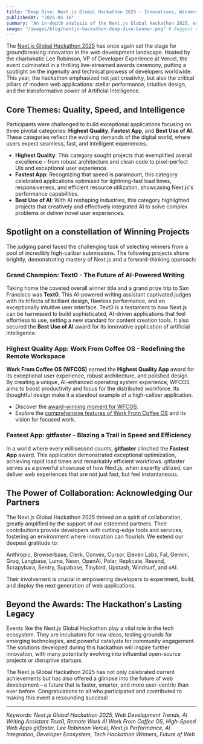 ```yaml
---
title: "Deep Dive: Next.js Global Hackathon 2025 - Innovations, Winners, and Future Trends"
publishedAt: "2025-05-16"
summary: "An in-depth analysis of the Next.js Global Hackathon 2025, exploring the winning projects like Text0, Work From Coffee OS, and gitfaster, the impact of AI, and the collaborative spirit fueled by key technology partners."
image: "/images/blog/nextjs-hackathon-deep-dive-banner.png" # Suggest creating a specific banner for this
---
```


The [Next.js Global Hackathon 2025](https://next-hackathon-2025.vercel.app/) has once again set the stage for groundbreaking innovation in the web development landscape. Hosted by the charismatic Lee Robinson, VP of Developer Experience at Vercel, the event culminated in a thrilling live-streamed awards ceremony, putting a spotlight on the ingenuity and technical prowess of developers worldwide. This year, the hackathon emphasized not just creativity, but also the critical pillars of modern web applications: stellar performance, intuitive design, and the transformative power of Artificial Intelligence.

## Core Themes: Quality, Speed, and Intelligence

Participants were challenged to build exceptional applications focusing on three pivotal categories: **Highest Quality**, **Fastest App**, and **Best Use of AI**. These categories reflect the evolving demands of the digital world, where users expect seamless, fast, and intelligent experiences.

- **Highest Quality**: This category sought projects that exemplified overall excellence – from robust architecture and clean code to pixel-perfect UIs and exceptional user experience.
- **Fastest App**: Recognizing that speed is paramount, this category celebrated applications optimized for lightning-fast load times, responsiveness, and efficient resource utilization, showcasing Next.js's performance capabilities.
- **Best Use of AI**: With AI reshaping industries, this category highlighted projects that creatively and effectively integrated AI to solve complex problems or deliver novel user experiences.

## Spotlight on a constellation of Winning Projects

The judging panel faced the challenging task of selecting winners from a pool of incredibly high-caliber submissions. The following projects shone brightly, demonstrating mastery of Next.js and a forward-thinking approach:

### Grand Champion: Text0 - The Future of AI-Powered Writing

Taking home the coveted overall winner title and a grand prize trip to San Francisco was **Text0**. This AI-powered writing assistant captivated judges with its trifecta of brilliant design, flawless performance, and an exceptionally intuitive user interface. Text0 is a testament to how Next.js can be harnessed to build sophisticated, AI-driven applications that feel effortless to use, setting a new standard for content creation tools. It also secured the **Best Use of AI** award for its innovative application of artificial intelligence.

### Highest Quality App: Work From Coffee OS - Redefining the Remote Workspace

**Work From Coffee OS (WFCOS)** earned the **Highest Quality App** award for its exceptional user experience, robust architecture, and polished design. By creating a unique, AI-enhanced operating system experience, WFCOS aims to boost productivity and focus for the distributed workforce. Its thoughtful design make it a standout example of a high-caliber application.

- Discover the [award-winning moment for WFCOS](./wfcos-hackathon-award-announcement.mdx).
- Explore the [comprehensive features of Work From Coffee OS](./nextjs-hackathon-highest-quality-apps.mdx) and its vision for focused work.

### Fastest App: gitfaster - Blazing a Trail in Speed and Efficiency

In a world where every millisecond counts, **gitfaster** clinched the **Fastest App** award. This application demonstrated exceptional optimization, achieving rapid load times and remarkably efficient workflows. gitfaster serves as a powerful showcase of how Next.js, when expertly utilized, can deliver web experiences that are not just fast, but feel instantaneous.

## The Power of Collaboration: Acknowledging Our Partners

The Next.js Global Hackathon 2025 thrived on a spirit of collaboration, greatly amplified by the support of our esteemed partners. Their contributions provide developers with cutting-edge tools and services, fostering an environment where innovation can flourish. We extend our deepest gratitude to:

Anthropic, Browserbase, Clerk, Convex, Cursor, Eleven Labs, Fal, Gemini, Groq, Langbase, Luma, Neon, OpenAI, Polar, Replicate, Resend, Scrapybara, Sentry, Supabase, Tinybird, Upstash, Windsurf, and xAI.

Their involvement is crucial in empowering developers to experiment, build, and deploy the next generation of web applications.

## Beyond the Awards: The Hackathon's Lasting Legacy

Events like the Next.js Global Hackathon play a vital role in the tech ecosystem. They are incubators for new ideas, testing grounds for emerging technologies, and powerful catalysts for community engagement. The solutions developed during this hackathon will inspire further innovation, with many potentially evolving into influential open-source projects or disruptive startups.

The Next.js Global Hackathon 2025 has not only celebrated current achievements but has also offered a glimpse into the future of web development—a future that is faster, smarter, and more user-centric than ever before. Congratulations to all who participated and contributed to making this event a resounding success!

---

_Keywords: Next.js Global Hackathon 2025, Web Development Trends, AI Writing Assistant Text0, Remote Work AI Work From Coffee OS, High-Speed Web Apps gitfaster, Lee Robinson Vercel, Next.js Performance, AI Integration, Developer Ecosystem, Tech Hackathon Winners, Future of Web_
